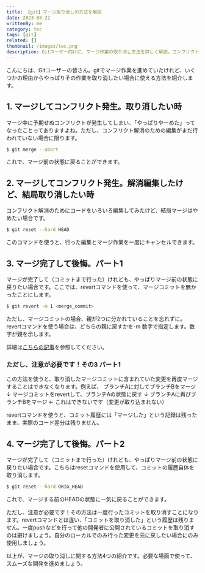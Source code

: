 ```yaml
---
title: 【git】マージ取り消しの方法を解説
date: 2023-08-22
writtenBy: me
category: tec
tags: [git]
related: []
thumbnail: /images/tec.png
description: Gitユーザー向けに、マージ作業の取り消し方法を詳しく解説。コンフリクト解消からコミット後の後悔まで、4つの手順をわかりやすく紹介。
---
```


こんにちは、Gitユーザーの皆さん。gitでマージ作業を進めていたけれど、いくつかの理由からやっぱりその作業を取り消したい場合に使える方法を紹介します。

## 1. マージしてコンフリクト発生。取り消したい時

マージ中に予期せぬコンフリクトが発生してしまい、「やっぱりやーめた」ってなったことってありますよね。ただし、コンフリクト解消のための編集がまだ行われていない場合に限ります。

```bash
$ git merge --abort
```

これで、マージ前の状態に戻ることができます。

## 2. マージしてコンフリクト発生。解消編集したけど、結局取り消したい時

コンフリクト解消のためにコードをいろいろ編集してみたけど、結局マージはやめたい場合です。

```bash
$ git reset --hard HEAD
```

このコマンドを使うと、行った編集とマージ作業を一度にキャンセルできます。

## 3. マージ完了して後悔。パート1

マージが完了して（コミットまで行った）けれども、やっぱりマージ前の状態に戻りたい場合です。ここでは、revertコマンドを使って、マージコミットを無かったことにします。

```bash
$ git revert -m 1 <merge_commit>
```

ただし、マージコミットの場合、親が2つに分かれていることを忘れずに。revertコマンドを使う場合は、どちらの親に戻すかを-m 数字で指定します。数字が親を示します。

詳細は[こちらの記事](/tec/git_what_revert)を参照してください。

### ただし、注意が必要です！その3 パート1

この方法を使うと、取り消したマージコミットに含まれていた変更を再度マージすることはできなくなります。例えば、
ブランチAに対してブランチBをマージ
↓
マージコミットをrevertして、ブランチAの状態に戻す
↓
ブランチAに再びブランチBをマージ ← これはできないです（変更が取り込まれない）

revertコマンドを使うと、コミット履歴には「マージした」という記録は残ったまま、実際のコード差分は残りません。

## 4. マージ完了して後悔。パート2

マージが完了して（コミットまで行った）けれども、やっぱりマージ前の状態に戻りたい場合です。こちらはresetコマンドを使用して、コミットの履歴自体を取り消します。

```bash
$ git reset --hard ORIG_HEAD
```

これで、マージする前のHEADの状態に一気に戻ることができます。

ただし、注意が必要です！その方法は一度行ったコミットを取り消すことになります。revertコマンドとは違い、「コミットを取り消した」という履歴は残りません。一度pushなどを行って他の開発者に公開されているコミットを取り消すのは避けましょう。自分のローカルでのみ行った変更を元に戻したい場合にのみ使用しましょう。

以上が、マージの取り消しに関する方法4つの紹介です。必要な場面で使って、スムーズな開発を進めましょう。
